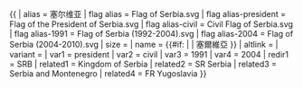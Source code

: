 {{ {{{1<noinclude>|country showdata</noinclude>}}}
| alias = 塞尔维亚
| flag alias = Flag of Serbia.svg
| flag alias-president = Flag of the President of Serbia.svg
| flag alias-civil = Civil Flag of Serbia.svg
| flag alias-1991 = Flag of Serbia (1992-2004).svg
| flag alias-2004 = Flag of Serbia (2004-2010).svg
| size = {{{size|}}}
| name = {{#if: {{{name|}}} | {{{name|}}} | 塞爾維亞 }}
| altlink = {{{altlink|}}}
| variant = {{{variant|}}}
<noinclude>
| var1 = president
| var2 = civil
| var3 = 1991
| var4 = 2004
| redir1 = SRB
| related1 = Kingdom of Serbia
| related2 = SR Serbia
| related3 = Serbia and Montenegro
| related4 = FR Yugoslavia
</noinclude>
}}<noinclude>
</noinclude>